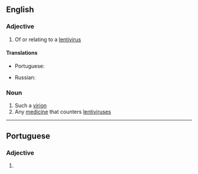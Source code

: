 ==English==

===Adjective===
{{en-adj|-}}

# {{lb|en|virology}} Of or relating to a [[lentivirus]]

====Translations====
{{trans-top}}
* Portuguese: {{t|pt|lentiviral}}
{{trans-mid}}
* Russian: {{t|ru|лентиви́русный|m}}
{{trans-bottom}}

===Noun===
{{en-noun}}

# Such a [[virion]]
# Any [[medicine]] that counters [[lentivirus]]es

----

==Portuguese==

===Adjective===
{{pt-adj|lentivira|l}}

# {{lb|pt|virology}} {{l|en|lentiviral}} {{gloss|of or pertaining to a lentivirus}}